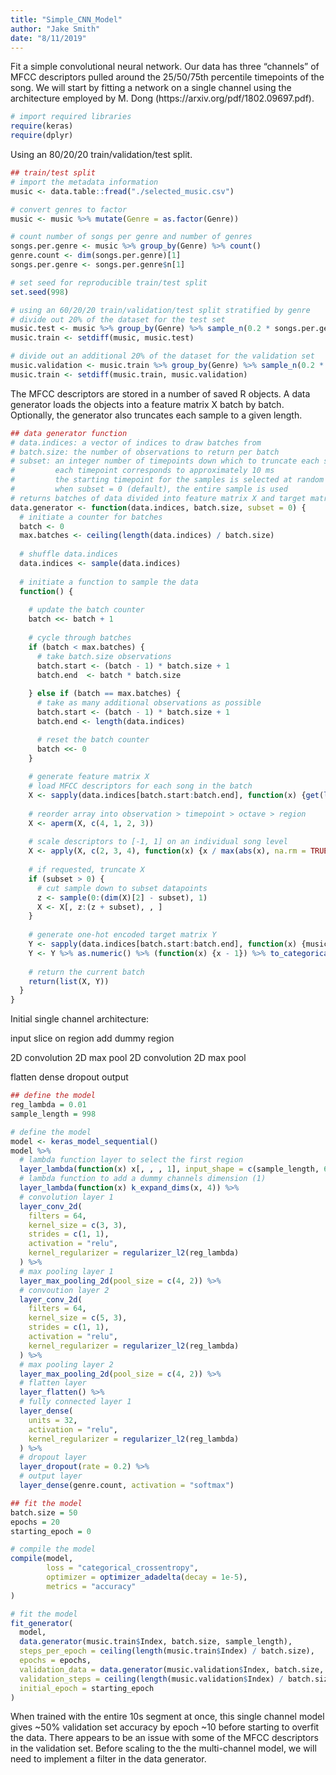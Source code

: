 ```yaml
---
title: "Simple_CNN_Model"
author: "Jake Smith"
date: "8/11/2019"
---
```


Fit a simple convolutional neural network. Our data has three "channels" of MFCC descriptors pulled around the 25/50/75th percentile timepoints of the song. We will start by fitting a network on a single channel using the architecture employed by M. Dong (https://arxiv.org/pdf/1802.09697.pdf).

```r
# import required libraries
require(keras)
require(dplyr)
```

Using an 80/20/20 train/validation/test split.

```r
## train/test split
# import the metadata information
music <- data.table::fread("./selected_music.csv")

# convert genres to factor
music <- music %>% mutate(Genre = as.factor(Genre))

# count number of songs per genre and number of genres
songs.per.genre <- music %>% group_by(Genre) %>% count()
genre.count <- dim(songs.per.genre)[1]
songs.per.genre <- songs.per.genre$n[1]

# set seed for reproducible train/test split
set.seed(998)

# using an 60/20/20 train/validation/test split stratified by genre
# divide out 20% of the dataset for the test set
music.test <- music %>% group_by(Genre) %>% sample_n(0.2 * songs.per.genre) %>% ungroup()
music.train <- setdiff(music, music.test)

# divide out an additional 20% of the dataset for the validation set
music.validation <- music.train %>% group_by(Genre) %>% sample_n(0.2 * songs.per.genre) %>% ungroup()
music.train <- setdiff(music.train, music.validation)
```

The MFCC descriptors are stored in a number of saved R objects. A data generator loads the objects into a feature matrix X batch by batch. Optionally, the generator also truncates each sample to a given length.

```r
## data generator function
# data.indices: a vector of indices to draw batches from
# batch.size: the number of observations to return per batch
# subset: an integer number of timepoints down which to truncate each sample
#         each timepoint corresponds to approximately 10 ms
#         the starting timepoint for the samples is selected at random for each batch
#         when subset = 0 (default), the entire sample is used
# returns batches of data divided into feature matrix X and target matrix Y
data.generator <- function(data.indices, batch.size, subset = 0) {
  # initiate a counter for batches
  batch <- 0
  max.batches <- ceiling(length(data.indices) / batch.size)
  
  # shuffle data.indices
  data.indices <- sample(data.indices)
  
  # initiate a function to sample the data
  function() {
  
    # update the batch counter
    batch <<- batch + 1
    
    # cycle through batches
    if (batch < max.batches) {
      # take batch.size observations
      batch.start <- (batch - 1) * batch.size + 1
      batch.end  <- batch * batch.size
      
    } else if (batch == max.batches) {
      # take as many additional observations as possible
      batch.start <- (batch - 1) * batch.size + 1
      batch.end <- length(data.indices)

      # reset the batch counter 
      batch <<- 0
    }
    
    # generate feature matrix X
    # load MFCC descriptors for each song in the batch
    X <- sapply(data.indices[batch.start:batch.end], function(x) {get(load(paste("./data/", x, ".descriptors", sep = "")))}, simplify = "array")
    
    # reorder array into observation > timepoint > octave > region
    X <- aperm(X, c(4, 1, 2, 3))
    
    # scale descriptors to [-1, 1] on an individual song level
    X <- apply(X, c(2, 3, 4), function(x) {x / max(abs(x), na.rm = TRUE)})
    
    # if requested, truncate X
    if (subset > 0) {
      # cut sample down to subset datapoints
      z <- sample(0:(dim(X)[2] - subset), 1)
      X <- X[, z:(z + subset), , ]
    }
    
    # generate one-hot encoded target matrix Y
    Y <- sapply(data.indices[batch.start:batch.end], function(x) {music$Genre[music$Index == x]})
    Y <- Y %>% as.numeric() %>% (function(x) {x - 1}) %>% to_categorical(num_classes = genre.count)
    
    # return the current batch
    return(list(X, Y))
  }
}
```

Initial single channel architecture:

input
slice on region
add dummy region

2D convolution
2D max pool
2D convolution
2D max pool

flatten
dense
dropout
output

```r
## define the model
reg_lambda = 0.01
sample_length = 998

# define the model
model <- keras_model_sequential()
model %>%
  # lambda function layer to select the first region
  layer_lambda(function(x) x[, , , 1], input_shape = c(sample_length, 64, 3)) %>%
  # lambda function to add a dummy channels dimension (1)
  layer_lambda(function(x) k_expand_dims(x, 4)) %>%
  # convolution layer 1
  layer_conv_2d(
    filters = 64, 
    kernel_size = c(3, 3), 
    strides = c(1, 1), 
    activation = "relu", 
    kernel_regularizer = regularizer_l2(reg_lambda)
  ) %>%
  # max pooling layer 1
  layer_max_pooling_2d(pool_size = c(4, 2)) %>%
  # convoution layer 2
  layer_conv_2d(
    filters = 64, 
    kernel_size = c(5, 3), 
    strides = c(1, 1), 
    activation = "relu",
    kernel_regularizer = regularizer_l2(reg_lambda)
  ) %>%
  # max pooling layer 2
  layer_max_pooling_2d(pool_size = c(4, 2)) %>%
  # flatten layer
  layer_flatten() %>%
  # fully connected layer 1
  layer_dense(
    units = 32, 
    activation = "relu",
    kernel_regularizer = regularizer_l2(reg_lambda)
  ) %>%
  # dropout layer
  layer_dropout(rate = 0.2) %>%
  # output layer
  layer_dense(genre.count, activation = "softmax")
```

```r
## fit the model
batch.size = 50
epochs = 20
starting_epoch = 0

# compile the model
compile(model, 
        loss = "categorical_crossentropy", 
        optimizer = optimizer_adadelta(decay = 1e-5), 
        metrics = "accuracy"
)

# fit the model
fit_generator(
  model, 
  data.generator(music.train$Index, batch.size, sample_length),
  steps_per_epoch = ceiling(length(music.train$Index) / batch.size),
  epochs = epochs, 
  validation_data = data.generator(music.validation$Index, batch.size, sample_length), 
  validation_steps = ceiling(length(music.validation$Index) / batch.size),
  initial_epoch = starting_epoch
)
```

When trained with the entire 10s segment at once, this single channel model gives ~50% validation set accuracy by epoch ~10 before starting to overfit the data. There appears to be an issue with some of the MFCC descriptors in the validation set. Before scaling to the the multi-channel model, we will need to implement a filter in the data generator.

